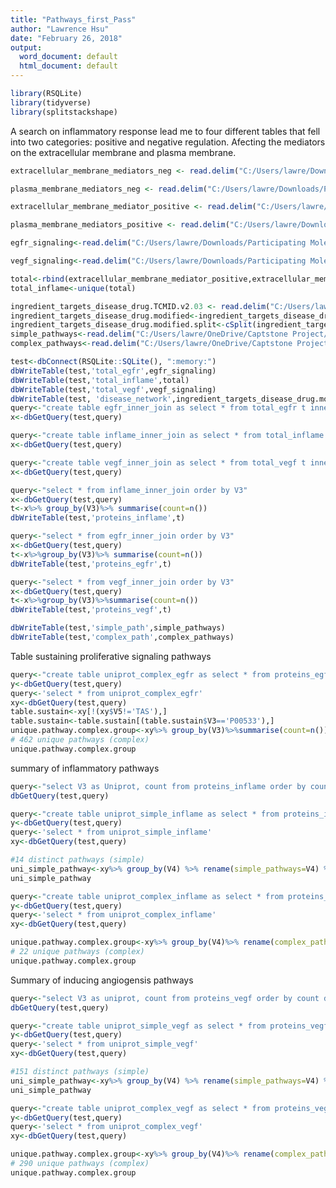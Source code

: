 ```yaml
---
title: "Pathways_first_Pass"
author: "Lawrence Hsu"
date: "February 26, 2018"
output:
  word_document: default
  html_document: default
---
```

```r
library(RSQLite)
library(tidyverse)
library(splitstackshape)
```


A search on inflammatory response lead me to four different tables that fell into two categories: positive and negative regulation. Afecting the mediators on the extracellular membrane and plasma membrane. 
```r

extracellular_membrane_mediators_neg <- read.delim("C:/Users/lawre/Downloads/Participating Molecules [R-HSA-6784160].tsv", encoding="UCS-2")

plasma_membrane_mediators_neg <- read.delim("C:/Users/lawre/Downloads/Participating Molecules [R-HSA-6784160] (1).tsv")

extracellular_membrane_mediator_positive <- read.delim("C:/Users/lawre/Downloads/Participating Molecules [R-HSA-6784160] (2).tsv")

plasma_membrane_mediators_positive <- read.delim("C:/Users/lawre/Downloads/Participating Molecules [R-HSA-6784160] (3).tsv")

egfr_signaling<-read.delim("C:/Users/lawre/Downloads/Participating Molecules [R-HSA-1643713].tsv")

vegf_signaling<-read.delim("C:/Users/lawre/Downloads/Participating Molecules [R-HSA-194138].tsv")

total<-rbind(extracellular_membrane_mediator_positive,extracellular_membrane_mediators_neg, plasma_membrane_mediators_neg,plasma_membrane_mediators_positive)
total_inflame<-unique(total)

ingredient_targets_disease_drug.TCMID.v2.03 <- read.delim("C:/Users/lawre/OneDrive/Captstone Project/ingredient_targets_disease_drug-TCMID.v2.03/ingredient_targets_disease_drug-TCMID.v2.03.txt", header=FALSE)
ingredient_targets_disease_drug.modified<-ingredient_targets_disease_drug.TCMID.v2.03[complete.cases(ingredient_targets_disease_drug.TCMID.v2.03),]
ingredient_targets_disease_drug.modified.split<-cSplit(ingredient_targets_disease_drug.modified,'V5',';', direction='long')
simple_pathways<-read.delim("C:/Users/lawre/OneDrive/Captstone Project/UniProt2Reactome.txt",header=FALSE)
complex_pathways<-read.delim("C:/Users/lawre/OneDrive/Captstone Project/UniProt2Reactome_All_Levels.txt",header=FALSE)
```

```r
test<-dbConnect(RSQLite::SQLite(), ":memory:")
dbWriteTable(test,'total_egfr',egfr_signaling)
dbWriteTable(test,'total_inflame',total)
dbWriteTable(test,'total_vegf',vegf_signaling)
dbWriteTable(test, 'disease_network',ingredient_targets_disease_drug.modified.split)
query<-"create table egfr_inner_join as select * from total_egfr t inner join disease_network d on t.Identifier=d.V3"
x<-dbGetQuery(test,query)

query<-"create table inflame_inner_join as select * from total_inflame t inner join disease_network d on t.Identifier=d.V3"
x<-dbGetQuery(test,query)

query<-"create table vegf_inner_join as select * from total_vegf t inner join disease_network d on t.Identifier=d.v3"
x<-dbGetQuery(test,query)

query<-"select * from inflame_inner_join order by V3"
x<-dbGetQuery(test,query)
t<-x%>% group_by(V3)%>% summarise(count=n())
dbWriteTable(test,'proteins_inflame',t)

query<-"select * from egfr_inner_join order by V3"
x<-dbGetQuery(test,query)
t<-x%>%group_by(V3)%>% summarise(count=n())
dbWriteTable(test,'proteins_egfr',t)

query<-"select * from vegf_inner_join order by V3"
x<-dbGetQuery(test,query)
t<-x%>%group_by(V3)%>%summarise(count=n())
dbWriteTable(test,'proteins_vegf',t)

dbWriteTable(test,'simple_path',simple_pathways)
dbWriteTable(test,'complex_path',complex_pathways)
```


<!-- ```{r,echo=FALSE} -->
<!-- query<-"create table path_to_protein_outer_join as select * from total_egfr t left outer join disease_network d on t.Identifier=d.V3" -->
<!-- x<-dbGetQuery(test,query) -->

<!-- query<-"select * from path_to_protein_inner_join p order by V3" -->
<!-- x<-dbGetQuery(test,query) -->
<!-- ``` -->


<!-- ```{r} -->
<!-- #experiment with seeing what components actually are being mapped only 5... -->
<!-- t<-x%>% group_by(V3)%>% summarise(n=n()) -->

<!-- #testing if there are matches but being removed due to blank fields -->
<!-- query<-"select * from path_to_protein_outer_join p order by V3" -->
<!-- x<-dbGetQuery(test,query) -->
<!-- unique<-x%>% group_by(V3)%>% rename(uniprot=V3)%>% summarise(count=n()) -->
<!-- unique -->

<!-- #no difference between left outer and inner join. Made a new table with only distinct proteins matched -->
<!-- dbWriteTable(test,'proteins',t) -->

<!-- ``` -->

Table sustaining proliferative signaling pathways
```r

query<-"create table uniprot_complex_egfr as select * from proteins_egfr t left outer join complex_path cp on t.V3=cp.V1"
y<-dbGetQuery(test,query)
query<-'select * from uniprot_complex_egfr'
xy<-dbGetQuery(test,query)
table.sustain<-xy[!(xy$V5!='TAS'),]
table.sustain<-table.sustain[(table.sustain$V3=='P00533'),]
unique.pathway.complex.group<-xy%>% group_by(V3)%>%summarise(count=n())
# 462 unique pathways (complex) 
unique.pathway.complex.group
```


summary of inflammatory pathways
```r
query<-"select V3 as Uniprot, count from proteins_inflame order by count desc"
dbGetQuery(test,query)

query<-"create table uniprot_simple_inflame as select * from proteins_inflame t left outer join simple_path sp on t.V3=sp.V1"
y<-dbGetQuery(test,query)
query<-'select * from uniprot_simple_inflame'
xy<-dbGetQuery(test,query)

#14 distinct pathways (simple) 
uni_simple_pathway<-xy%>% group_by(V4) %>% rename(simple_pathways=V4) %>% summarise(count=n())
uni_simple_pathway

query<-"create table uniprot_complex_inflame as select * from proteins_inflame t left outer join complex_path cp on t.V3=cp.V1"
y<-dbGetQuery(test,query)
query<-'select * from uniprot_complex_inflame'
xy<-dbGetQuery(test,query)

unique.pathway.complex.group<-xy%>% group_by(V4)%>% rename(complex_pathways=V4) %>%summarise(count=n())
# 22 unique pathways (complex)
unique.pathway.complex.group

```

Summary of inducing angiogensis pathways
```r
query<-"select V3 as uniprot, count from proteins_vegf order by count desc"
dbGetQuery(test,query)

query<-"create table uniprot_simple_vegf as select * from proteins_vegf t left outer join simple_path sp on t.V3=sp.V1"
y<-dbGetQuery(test,query)
query<-'select * from uniprot_simple_vegf'
xy<-dbGetQuery(test,query)

#151 distinct pathways (simple) 
uni_simple_pathway<-xy%>% group_by(V4) %>% rename(simple_pathways=V4) %>% summarise(count=n())
uni_simple_pathway

query<-"create table uniprot_complex_vegf as select * from proteins_vegf t left outer join complex_path cp on t.V3=cp.V1"
y<-dbGetQuery(test,query)
query<-'select * from uniprot_complex_vegf'
xy<-dbGetQuery(test,query)

unique.pathway.complex.group<-xy%>% group_by(V4)%>% rename(complex_pathways=V4) %>%summarise(count=n())
# 290 unique pathways (complex)
unique.pathway.complex.group
```

